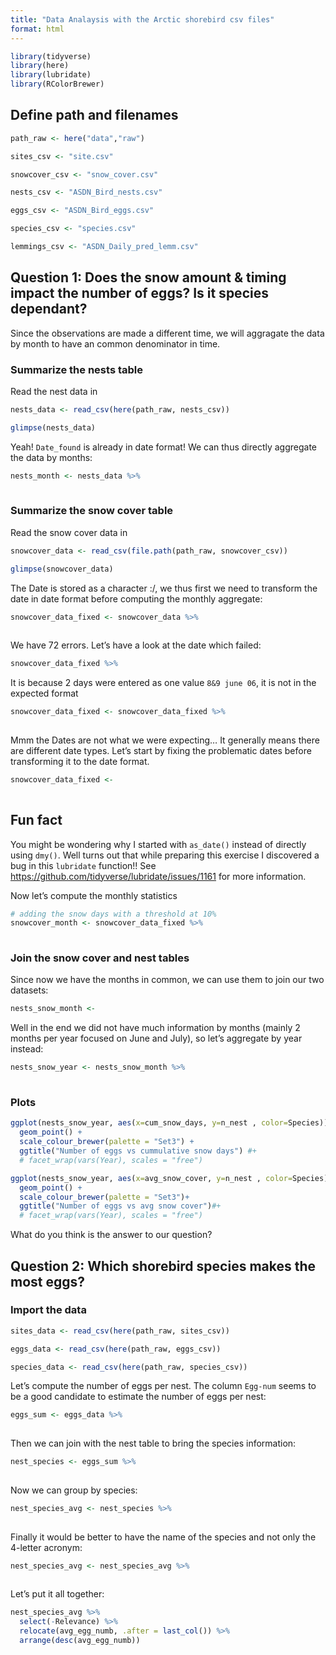 ```yaml
---
title: "Data Analaysis with the Arctic shorebird csv files"
format: html
---
```



```r
library(tidyverse)
library(here)
library(lubridate)
library(RColorBrewer)
```


## Define path and filenames

```r
path_raw <- here("data","raw")

sites_csv <- "site.csv"

snowcover_csv <- "snow_cover.csv"

nests_csv <- "ASDN_Bird_nests.csv"

eggs_csv <- "ASDN_Bird_eggs.csv"

species_csv <- "species.csv"

lemmings_csv <- "ASDN_Daily_pred_lemm.csv"
```


## Question 1: Does the snow amount & timing impact the number of eggs? Is it species dependant?

Since the observations are made a different time, we will aggragate the data by month to have an common denominator in time.

### Summarize the nests table

Read the nest data in

```r
nests_data <- read_csv(here(path_raw, nests_csv))

glimpse(nests_data)
```

Yeah! `Date_found` is already in date format! We can thus directly aggregate the data by months:

```r
nests_month <- nests_data %>%
  
```

### Summarize the snow cover table

Read the snow cover data in

```r
snowcover_data <- read_csv(file.path(path_raw, snowcover_csv))

glimpse(snowcover_data)
```

The Date is stored as a character :/, we thus first we need to transform the date in date format before computing the monthly aggregate:

```r
snowcover_data_fixed <- snowcover_data %>%
  
```

We have 72 errors. Let's have a look at the date which failed:

```r
snowcover_data_fixed %>% 

```


It is because 2 days were entered as one value `8&9 june 06`, it is not in the expected format

```r
snowcover_data_fixed <- snowcover_data_fixed %>%
  
```

Mmm the Dates are not what we were expecting... It generally means there are different date types. Let's start by fixing the problematic dates before transforming it to the date format.

```r
snowcover_data_fixed <- 
  
```


::: {.callout-note}
## Fun fact
You might be wondering why I started with `as_date()` instead of directly using `dmy()`. Well turns out that while preparing this exercise I discovered a bug in this `lubridate` function!! See <https://github.com/tidyverse/lubridate/issues/1161> for more information.
:::


Now let's compute the monthly statistics

```r
# adding the snow days with a threshold at 10%
snowcover_month <- snowcover_data_fixed %>%
  
```

 
### Join the snow cover and nest tables

Since now we have the months in common, we can use them to join our two datasets:

```r
nests_snow_month <- 
```

Well in the end we did not have much information by months (mainly 2 months per year focused on June and July), so let's aggregate by year instead:

```r
nests_snow_year <- nests_snow_month %>%
  
```

### Plots

```r
ggplot(nests_snow_year, aes(x=cum_snow_days, y=n_nest , color=Species)) + 
  geom_point() +
  scale_colour_brewer(palette = "Set3") +
  ggtitle("Number of eggs vs cummulative snow days") #+
  # facet_wrap(vars(Year), scales = "free")
```

```r
ggplot(nests_snow_year, aes(x=avg_snow_cover, y=n_nest , color=Species)) + 
  geom_point() +
  scale_colour_brewer(palette = "Set3")+ 
  ggtitle("Number of eggs vs avg snow cover")#+
  # facet_wrap(vars(Year), scales = "free")
```

What do you think is the answer to our question? 


## Question 2: Which shorebird species makes the most eggs?

### Import the data

```r
sites_data <- read_csv(here(path_raw, sites_csv))

eggs_data <- read_csv(here(path_raw, eggs_csv))

species_data <- read_csv(here(path_raw, species_csv))
```


Let's compute the number of eggs per nest. The column `Egg-num` seems to be a good candidate to estimate the number of eggs per nest:

```r
eggs_sum <- eggs_data %>%
  
```

Then we can join with the nest table to bring the species information:

```r
nest_species <- eggs_sum %>%
  
```

Now we can group by species:

```r
nest_species_avg <- nest_species %>%
  
```

Finally it would be better to have the name of the species and not only the 4-letter acronym:

```r
nest_species_avg <- nest_species_avg %>%
  
```

Let's put it all together:

```r
nest_species_avg %>% 
  select(-Relevance) %>%
  relocate(avg_egg_numb, .after = last_col()) %>%
  arrange(desc(avg_egg_numb))
```

